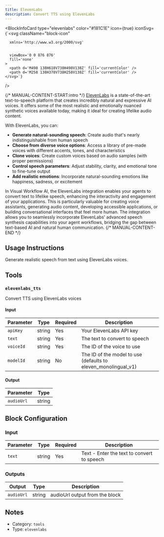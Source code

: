 ```yaml
---
title: ElevenLabs
description: Convert TTS using ElevenLabs
---
```



<BlockInfoCard 
  type="elevenlabs"
  color="#181C1E"
  icon={true}
  iconSvg={`<svg className="block-icon"
      
      xmlns='http://www.w3.org/2000/svg'
      
      
      viewBox='0 0 876 876'
      fill='none'
    >
      <path d='M498 138H618V738H498V138Z' fill='currentColor' />
      <path d='M258 138H378V738H258V138Z' fill='currentColor' />
    </svg>`}
/>

{/* MANUAL-CONTENT-START:intro */}
[ElevenLabs](https://elevenlabs.io/) is a state-of-the-art text-to-speech platform that creates incredibly natural and expressive AI voices. It offers some of the most realistic and emotionally nuanced synthetic voices available today, making it ideal for creating lifelike audio content.

With ElevenLabs, you can:

- **Generate natural-sounding speech**: Create audio that's nearly indistinguishable from human speech
- **Choose from diverse voice options**: Access a library of pre-made voices with different accents, tones, and characteristics
- **Clone voices**: Create custom voices based on audio samples (with proper permissions)
- **Control speech parameters**: Adjust stability, clarity, and emotional tone to fine-tune output
- **Add realistic emotions**: Incorporate natural-sounding emotions like happiness, sadness, or excitement

In Visual Workflow AI, the ElevenLabs integration enables your agents to convert text to lifelike speech, enhancing the interactivity and engagement of your applications. This is particularly valuable for creating voice assistants, generating audio content, developing accessible applications, or building conversational interfaces that feel more human. The integration allows you to seamlessly incorporate ElevenLabs' advanced speech synthesis capabilities into your agent workflows, bridging the gap between text-based AI and natural human communication.
{/* MANUAL-CONTENT-END */}


## Usage Instructions

Generate realistic speech from text using ElevenLabs voices.



## Tools

### `elevenlabs_tts`

Convert TTS using ElevenLabs voices

#### Input

| Parameter | Type | Required | Description |
| --------- | ---- | -------- | ----------- |
| `apiKey` | string | Yes | Your ElevenLabs API key |
| `text` | string | Yes | The text to convert to speech |
| `voiceId` | string | Yes | The ID of the voice to use |
| `modelId` | string | No | The ID of the model to use \(defaults to eleven_monolingual_v1\) |

#### Output

| Parameter | Type |
| --------- | ---- |
| `audioUrl` | string |



## Block Configuration

### Input

| Parameter | Type | Required | Description | 
| --------- | ---- | -------- | ----------- | 
| `text` | string | Yes | Text - Enter the text to convert to speech |



### Outputs

| Output | Type | Description |
| ------ | ---- | ----------- |
| `audioUrl` | string | audioUrl output from the block |


## Notes

- Category: `tools`
- Type: `elevenlabs`
